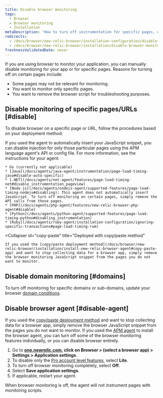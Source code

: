 ```yaml
---
title: Disable browser monitoring
tags:
  - Browser
  - Browser monitoring
  - Installation
metaDescription: 'How to turn off instrumentation for specific pages, or disable the browser agent completely.'
redirects:
  - /docs/browser/new-relic-browser/installation-configuration/disable-browser-monitoring-specific-pages
  - /docs/browser/new-relic-browser/installation/disable-browser-monitoring-specific-pages
freshnessValidatedDate: never
---
```


If you are using browser to monitor your application, you can manually disable monitoring for your app or for specific pages. Reasons for turning off <InlinePopover type="browser" /> on certain pages include:

* Some pages may not be relevant for monitoring.
* You want to monitor only specific pages.
* You want to remove the browser script for troubleshooting purposes.

## Disable monitoring of specific pages/URLs [#disable]

To disable browser on a specific page or URL, follow the procedures based on your deployment method:

<CollapserGroup>
  <Collapser
    id="agent"
    title="Deployed with selected APM agent"
  >
    If you used the <InlinePopover type="apm" /> agent to automatically insert your JavaScript snippet, you can disable injection for only those particular pages using the APM language agent's API or config file. For more information, see the instructions for your agent:

    * Go (currently not applicable)
    * [Java](/docs/agents/java-agent/instrumentation/page-load-timing-java#disable-auto-specific)
    * [.NET](/docs/agents/net-agent/features/page-load-timing-net#disable_instrumentation_pageview)
    * [Node.js](/docs/agents/nodejs-agent/supported-features/page-load-timing-nodejs#disabling): This agent does not automatically insert JavaScript. To turn off monitoring on certain pages, simply remove the API calls from those pages.
    * [PHP](/docs/agents/php-agent/features/new-relic-browser-php-agent#disable)
    * [Python](/docs/agents/python-agent/supported-features/page-load-timing-python#disabling_instrumentation)
    * [Ruby](/docs/agents/ruby-agent/installation-configuration/ignoring-specific-transactions#page-load-timing-rum)
  </Collapser>

  <Collapser
    id="copy-paste"
    title="Deployed with copy/paste method"
  >
    If you used the [copy/paste deployment method](/docs/browser/new-relic-browser/installation/install-new-relic-browser-agent#copy-paste-app) and want to stop collecting data for a browser app, simply remove the browser monitoring JavaScript snippet from the pages you do not want to monitor.
  </Collapser>
</CollapserGroup>

## Disable domain monitoring [#domains]

To turn off monitoring for specific domains or sub-domains, update your browser [domain conditions](/docs/browser/new-relic-browser/configuration/monitor-or-block-specific-domains-subdomains).

## Disable browser agent [#disable-agent]

If you used the [copy/paste deployment method](/docs/browser/new-relic-browser/installation/install-new-relic-browser-agent#copy-paste-app) and want to stop collecting data for a browser app, simply remove the browser JavaScript snippet from the pages you do not want to monitor. If you used the [APM agent](/docs/browser/new-relic-browser/installation/install-new-relic-browser-agent#select-apm-app) to install the browser agent, you can turn off some of the browser monitoring features individually, or you can disable browser entirely.

1. Go to <DoNotTranslate>**[one.newrelic.com](https://one.newrelic.com/all-capabilities), click on Browser > (select a browser app) > Settings > Application settings**</DoNotTranslate>.
2. To disable only the [Pro account level features](/docs/browser/new-relic-browser/getting-started/new-relic-browser), select <DoNotTranslate>**Lite**</DoNotTranslate>.
3. To turn off browser monitoring completely, select <DoNotTranslate>**Off**</DoNotTranslate>.
4. Select <DoNotTranslate>**Save application settings**</DoNotTranslate>.
5. If applicable, restart your <InlinePopover type="apm" /> agent.

When browser monitoring is off, the agent will not instrument pages with monitoring scripts.

